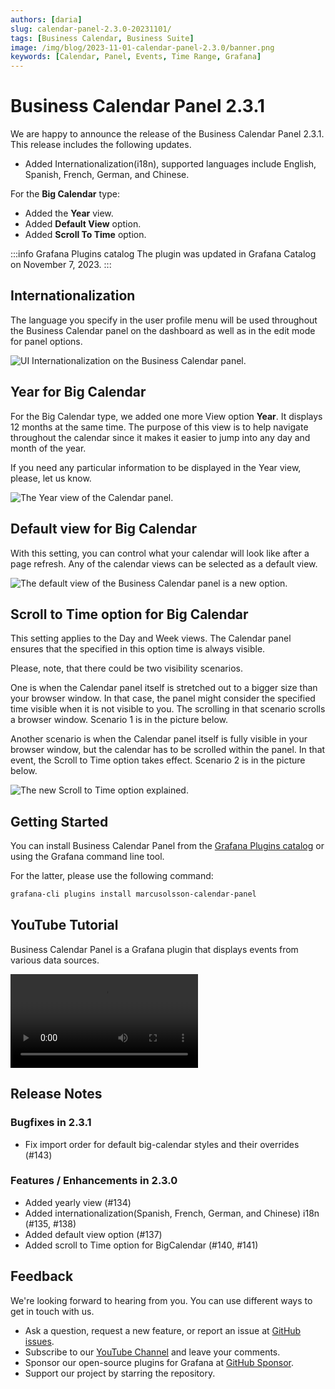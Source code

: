 ```yaml
---
authors: [daria]
slug: calendar-panel-2.3.0-20231101/
tags: [Business Calendar, Business Suite]
image: /img/blog/2023-11-01-calendar-panel-2.3.0/banner.png
keywords: [Calendar, Panel, Events, Time Range, Grafana]
---
```



# Business Calendar Panel 2.3.1

We are happy to announce the release of the Business Calendar Panel 2.3.1. This release includes the following updates.

- Added Internationalization(i18n), supported languages include English, Spanish, French, German, and Chinese.

For the **Big Calendar** type:

- Added the **Year** view.
- Added **Default View** option.
- Added **Scroll To Time** option.

:::info Grafana Plugins catalog
The plugin was updated in Grafana Catalog on November 7, 2023.
:::

## Internationalization

The language you specify in the user profile menu will be used throughout the Business Calendar panel on the dashboard as well as in the edit mode for panel options.

<Image
  title="UI Internationalization on the Business Calendar panel."
  src="/img/blog/2023-11-01-calendar-panel-2.3.0/i18n.png"
/>

## Year for Big Calendar

For the Big Calendar type, we added one more View option **Year**. It displays 12 months at the same time. The purpose of this view is to help navigate throughout the calendar since it makes it easier to jump into any day and month of the year.

If you need any particular information to be displayed in the Year view, please, let us know.

<Image
  title="The Year view of the Calendar panel."
  src="/img/blog/2023-11-01-calendar-panel-2.3.0/year.png"
/>

## Default view for Big Calendar

With this setting, you can control what your calendar will look like after a page refresh. Any of the calendar views can be selected as a default view.

<Image
  title="The default view of the Business Calendar panel is a new option."
  src="/img/blog/2023-11-01-calendar-panel-2.3.0/default.png"
/>

## Scroll to Time option for Big Calendar

This setting applies to the Day and Week views. The Calendar panel ensures that the specified in this option time is always visible.

Please, note, that there could be two visibility scenarios.

One is when the Calendar panel itself is stretched out to a bigger size than your browser window. In that case, the panel might consider the specified time visible when it is not visible to you. The scrolling in that scenario scrolls a browser window. Scenario 1 is in the picture below.

Another scenario is when the Calendar panel itself is fully visible in your browser window, but the calendar has to be scrolled within the panel. In that event, the Scroll to Time option takes effect. Scenario 2 is in the picture below.

<Image
  title="The new Scroll to Time option explained."
  src="/img/blog/2023-11-01-calendar-panel-2.3.0/scroll.png"
/>

## Getting Started

You can install Business Calendar Panel from the [Grafana Plugins catalog](https://grafana.com/grafana/plugins/marcusolsson-calendar-panel/) or using the Grafana command line tool.

For the latter, please use the following command:

```bash
grafana-cli plugins install marcusolsson-calendar-panel
```

## YouTube Tutorial

Business Calendar Panel is a Grafana plugin that displays events from various data sources.

<Video
  src="https://www.youtube.com/embed/6WGmm5y4fs4"
  title="Configure Calendar plugin for Grafana."
/>

## Release Notes

### Bugfixes in 2.3.1

- Fix import order for default big-calendar styles and their overrides (#143)

### Features / Enhancements in 2.3.0

- Added yearly view (#134)
- Added internationalization(Spanish, French, German, and Chinese) i18n (#135, #138)
- Added default view option (#137)
- Added scroll to Time option for BigCalendar (#140, #141)

## Feedback

We're looking forward to hearing from you. You can use different ways to get in touch with us.

- Ask a question, request a new feature, or report an issue at [GitHub issues](https://github.com/volkovlabs/volkovlabs-calendar-panel/issues).
- Subscribe to our [YouTube Channel](https://www.youtube.com/@volkovlabs) and leave your comments.
- Sponsor our open-source plugins for Grafana at [GitHub Sponsor](https://github.com/sponsors/VolkovLabs).
- Support our project by starring the repository.
